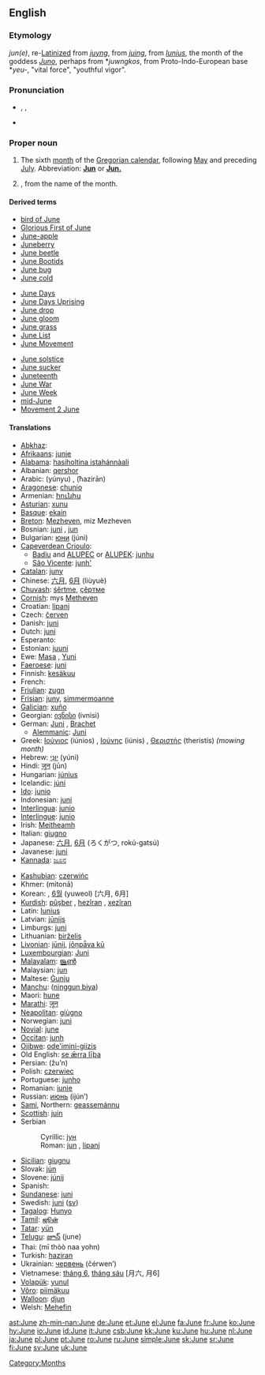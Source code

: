 {{see|june}}
==English==

===Etymology===
{{ME.}} ''jun(e)'', re-[[Latinize]]d from {{ME.}} ''[[juyng]]'', from {{OF.}} ''[[juing]]'', from {{L.}} ''[[Iunius]]'', the month of the goddess ''[[Juno]]'', perhaps from {{PIE.}} *''juwngkos'', from Proto-Indo-European base *''yeu-'', "vital force", "youthful vigor".

===Pronunciation===
*{{enPR|jo͞on}}, {{IPA|/dʒuːn/}}, {{SAMPA|/dZu:n/}}
*{{audio|en-us-June.ogg|Audio (US)}}
*:{{rhymes|uːn}}

===Proper noun===
{{en-proper noun|s|-}}

# The sixth [[month]] of the [[Gregorian calendar]], following [[May]] and preceding [[July]]. Abbreviation: '''[[Jun]]''' or '''[[Jun.]]'''
# {{given name|female}}, from the name of the month.

====Derived terms====
{{top3}}
*[[bird of June]]
*[[Glorious First of June]]
*[[June-apple]]
*[[Juneberry]]
*[[June beetle]]
*[[June Bootids]]
*[[June bug]]
*[[June cold]]
{{mid3}}
*[[June Days]]
*[[June Days Uprising]]
*[[June drop]]
*[[June gloom]]
*[[June grass]]
*[[June List]]
*[[June Movement]]
{{mid3}}
*[[June solstice]]
*[[June sucker]]
*[[Juneteenth]]
*[[June War]]
*[[June Week]]
*[[mid-June]]
*[[w:Movement 2 June|Movement 2 June]]
{{bottom}}

====Translations====
{{trans-top|sixth month of the Gregorian calendar}}
*[[Abkhaz]]: {{RUchar|[[рашәара]]}} {{IPAchar|(rašwara)}}
*[[Afrikaans]]: [[junie]]
*[[Alabama]]: [[hasiholtina istahánnàali]]
*Albanian: [[qershor]]
*Arabic: {{ARchar|[[يونيو|يُونْيُو]]}} (yúnyu) {{m}}, {{ARchar|[[حزيران|حَزيرانٌ]]}} (ħazirān) {{m}}
*[[Aragonese]]: [[chunio]]
*Armenian: [[հունիս]]
*[[Asturian]]: [[xunu]]
*[[Basque]]: [[ekain]]
*[[Breton]]: [[Mezheven]], miz Mezheven
*Bosnian: [[juni#Bosnian|juni]] {{m}}, [[jun#Bosnian|jun]] {{m}}
*Bulgarian: [[юни]] (júni) {{m}}
*[[Capeverdean Crioulo]]:
**[[Badiu]] and [[ALUPEC]] or [[ALUPEK]]: [[junhu]]
**[[São Vicente]]: [[junh']]
*[[Catalan]]: [[juny]] {{m}}
*Chinese: [[六月]], [[6月]] (liùyuè)
*[[Chuvash]]: [[śěrtme]], [[çĕртме]]
*[[Cornish]]: mys [[Metheven]]
*Croatian: [[lipanj]]
*Czech: [[červen]] {{m}}
*Danish: [[juni]]
*Dutch: [[juni]]
*Esperanto: {{t|eo|junio}}
*Estonian: [[juuni]]
*Ewe: [[Masa]] {{n}}, [[Yuni]] {{n}}
*[[Faeroese]]: [[juni]]
*Finnish: [[kesäkuu]]
*French: {{t|fr|juin|m}}
*[[Friulian]]: [[zugn]] {{m}}
*[[Frisian]]: [[juny]], [[simmermoanne]]
*[[Galician]]: [[xuño]] {{m}}
*Georgian: [[ივნისი]] (ivnisi)
*German: [[Juni]] {{m}}, [[Brachet]] {{m}}
**[[Alemmanic]]: [[Juni]] {{m}}
*Greek: [[Ιούνιος]] (iúnios) {{m}}, [[Iούνης]] (iúnis) {{m}}, [[Θεριστής]] (theristís) ''(mowing month)'' {{m}}
*Hebrew: [[יוני|יוּנִי]] (yúni)
*Hindi: [[जून]] (jūn)
*Hungarian: [[június]]
*Icelandic: [[júní]]
*[[Ido]]: [[junio]]
*Indonesian: [[juni]]
*[[Interlingua]]: [[junio]]
*[[Interlingue]]: [[junio]]
*Irish: [[Meitheamh]]
*Italian: [[giugno]] {{m}}
*Japanese: [[六月]], [[6月]] (ろくがつ, rokú-gatsú)
*Javanese: [[juni]]
*[[Kannada]]: [[ಜೂನ]]
{{trans-mid}}
*[[Kashubian]]: [[czerwińc]]
*Khmer: {{KMchar|[[មិថុនា]]}} (mitonā)
*Korean: {{t|ko|sc=KOchar|유월|tr=yuwol}}, [[6월]] (yuweol) [六月, 6月]
*[[Kurdish]]: [[pûşber]] {{f}}, [[hezîran]] {{f}}, [[xezîran]] {{f}}
*Latin: [[Iunius]] {{m}}
*Latvian: [[jūnijs]]
*Limburgs: [[juni]]
*Lithuanian: [[birželis]] {{m}}
*[[Livonian]]: [[jūnij]], [[jõņpǟva kū]]
*[[Luxembourgian]]: [[Juni]]
*[[Malayalam]]: [[ജൂണ്‍]]
*Malaysian: [[jun]]
*Maltese: [[Ġunju]]
*[[Manchu]]: ([[ninggun biya]])
*Maori: [[hune]]
*[[Marathi]]: [[जून]]
*[[Neapolitan]]: [[giùgno]]
*Norwegian: [[juni]]
*[[Novial]]: [[june]]
*[[Occitan]]: [[junh]] {{m}}
*[[Ojibwe]]: [[ode'imini-giizis]]
*Old English: [[se ærra liþa|se ǣrra līþa]] {{m}}
*Persian: {{FAchar|[[ژوئن]]}} (žu’n)
*Polish: [[czerwiec]] {{m}}
*Portuguese: [[junho]] {{m}}
*Romanian: [[iunie]]
*Russian: [[июнь]] (ijún’) {{m}}
*[[Sami]], Northern: [[geassemánnu]]
*[[Scottish]]: [[juin]]
*Serbian
*:Cyrillic: [[јун#Serbian|јун]] {{m}}
*:Roman:  [[jun#Serbian|jun]] {{m}}, [[lipanj]]
*[[Sicilian]]: [[giugnu]] {{m}}
*Slovak: [[jún]] {{m}}
*Slovene: [[júnij]] {{m}}
*Spanish: {{t|es|junio|m}}
*[[Sundanese]]: [[juni]]
*Swedish: [[juni]] ([[:sv:juni|sv]])
*[[Tagalog]]: [[Hunyo]]
*[[Tamil]]: [[ஜூன்]]
*[[Tatar]]: [[yün]]
*[[Telugu]]: [[జూన్]] (june)
*Thai: {{THchar|[[มิถุนายน]]}} (mī thòò naa yohn)
*Turkish: [[haziran]]
*Ukrainian: [[червень]] (čérwen’) {{m}}
*Vietnamese: [[tháng 6]], [[tháng sáu]] [月六, 月6]
*[[Volapük]]: [[yunul]]
*[[Võro]]: [[piimäkuu]]
*[[Walloon]]: [[djun]]
*Welsh: [[Mehefin]] {{m}}
{{trans-bottom}}

[[Category:Months]]

[[ast:June]]
[[zh-min-nan:June]]
[[de:June]]
[[et:June]]
[[el:June]]
[[fa:June]]
[[fr:June]]
[[ko:June]]
[[hy:June]]
[[io:June]]
[[id:June]]
[[it:June]]
[[csb:June]]
[[kk:June]]
[[ku:June]]
[[hu:June]]
[[nl:June]]
[[ja:June]]
[[pl:June]]
[[pt:June]]
[[ro:June]]
[[ru:June]]
[[simple:June]]
[[sk:June]]
[[sr:June]]
[[fi:June]]
[[sv:June]]
[[uk:June]]
